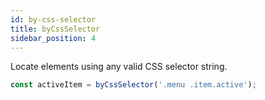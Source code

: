 ```yaml
---
id: by-css-selector
title: byCssSelector
sidebar_position: 4
---
```


Locate elements using any valid CSS selector string.

```ts
const activeItem = byCssSelector('.menu .item.active');
```
